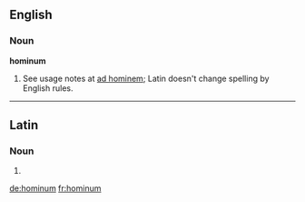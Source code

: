==English==

===Noun===
'''hominum'''

# {{misspelling of|hominem}}  See usage notes at [[ad hominem]]; Latin doesn't change spelling by English rules.

----

==Latin==

===Noun===
{{la-noun-form|hominum}}

# {{inflection of|homo|homō|gen|p|lang=la}}

[[de:hominum]]
[[fr:hominum]]
